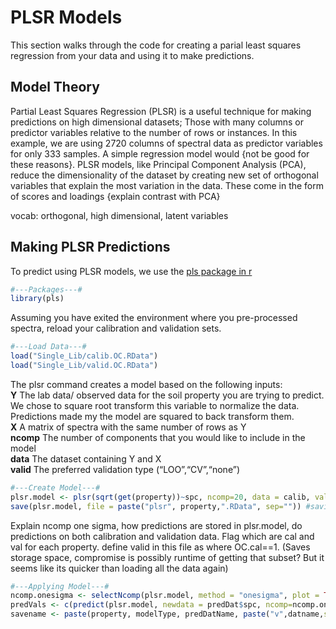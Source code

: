# PLSR Models

This section walks through the code for creating a parial least squares regression from your data and using it to make predictions. 

## Model Theory
Partial Least Squares Regression (PLSR) is a useful technique for making predictions on high dimensional datasets; Those with many columns or predictor variables relative to the number of rows or instances. In this example, we are using 2720 columns of spectral data as predictor variables for only 333 samples. A simple regression model would {not be good for these reasons}. PLSR models, like Principal Component Analysis (PCA), reduce the dimensionality of the dataset by creating new set of orthogonal variables that explain the most variation in the data. These come in the form of scores and loadings {explain contrast with PCA}

vocab: orthogonal, high dimensional, latent variables

<!--have links to define orthogonal-->

## Making PLSR Predictions

To predict using PLSR models, we use the [pls package in r](https://cran.r-project.org/web/packages/pls/vignettes/pls-manual.pdf)
```r
#---Packages---#
library(pls)
```

Assuming you have exited the environment where you pre-processed spectra, reload your calibration and validation sets.
```r
#---Load Data---#
load("Single_Lib/calib.OC.RData")
load("Single_Lib/valid.OC.RData")
```

The plsr command creates a model based on the following inputs:  
**Y** The lab data/ observed data for the soil property you are trying to predict. We chose to square root transform this variable to normalize the data. Predictions made my the model are squared to back transform them.  
**X** A matrix of spectra with the same number of rows as Y  
**ncomp** The number of components that you would like to include in the model  
**data** The dataset containing Y and X  
**valid** The preferred validation type ("LOO","CV","none")  

```r
#---Create Model---#
plsr.model <- plsr(sqrt(get(property))~spc, ncomp=20, data = calib, valid="LOO")
save(plsr.model, file = paste("plsr", property,".RData", sep="")) #saving the model
```

Explain ncomp one sigma, how predictions are stored in plsr.model, do predictions on both calibration and validation data. 
Flag which are cal and val for each property. define valid in this file as where OC.cal==1. (Saves storage space, compromise is possibly runtime of getting that subset? But it seems like its quicker than loading all the data again)
```r
#---Applying Model---#
ncomp.onesigma <- selectNcomp(plsr.model, method = "onesigma", plot = TRUE, ylim = c(0, 50))
predVals <- c(predict(plsr.model, newdata = predDat$spc, ncomp=ncomp.onesigma))^2
savename <- paste(property, modelType, predDatName, paste("v",datname,sep=""), sep=".")
```

  
